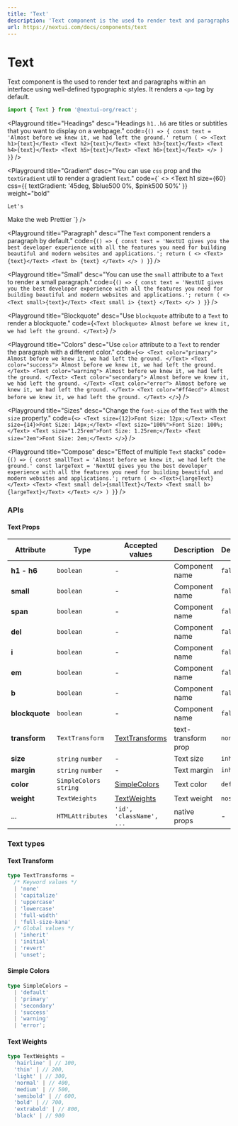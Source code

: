 ```yaml
---
title: 'Text'
description: 'Text component is the used to render text and paragraphs within an interface using well-defined typographic styles.'
url: https://nextui.com/docs/components/text
---
```


# Text

Text component is the used to render text and paragraphs within an interface using well-defined typographic styles.
It renders a `<p>` tag by default.

```jsx
import { Text } from '@nextui-org/react';
```

<CarbonAd />

<Playground
  title="Headings"
  desc="Headings `h1..h6` are titles or subtitles that you want to display on a webpage."
  code={`
() => {
  const text = 'Almost before we knew it, we had left the ground.'
  return (
    <>
      <Text h1>{text}</Text>
      <Text h2>{text}</Text>
      <Text h3>{text}</Text>
      <Text h4>{text}</Text>
      <Text h5>{text}</Text>
      <Text h6>{text}</Text>
    </>
  )
}
`}
/>

<Playground
  title="Gradient"
  desc="You can use `css` prop and the `textGradient` util to render a gradient `Text`."
  code={`
<>
  <Text
    h1
    size={60}
    css={{
      textGradient: '45deg, $blue500 0%, $pink500 50%'
    }}
    weight="bold"
  >
    Let's
  </Text>
  <Text
    h1
    size={60}
    css={{
      textGradient: '45deg, $pink500 0%, $yellow800 100%'
    }}
    weight="bold"
  >
    Make the web
  </Text>
  <Text
    h1
    size={60}
    css={{
      textGradient: '45deg, $yellow500 0%, $red500 100%'
    }}
    weight="bold"
  >
    Prettier
  </Text>
</>
`}
/>

<Playground
  title="Paragraph"
  desc="The `Text` component renders a paragraph by default."
  code={`
  () => {
  const text = 'NextUI gives you the best developer experience with all the features you need for building beautiful and modern websites and applications.';
  return (
    <>
        <Text>{text}</Text>
        <Text b>
          {text}
        </Text>
    </>
   )
}
`}
/>

<Playground
  title="Small"
  desc="You can use the `small` attribute to a `Text` to render a small paragraph."
  code={`
  () => {
  const text = 'NextUI gives you the best developer experience with all the features you need for building beautiful and modern websites and applications.';
  return (
    <>
        <Text small>{text}</Text>
        <Text small i>
         {text}
        </Text>
    </>
   )
  }
`}
/>

<Playground
  title="Blockquote"
  desc="Use `blockquote` attribute to a `Text` to render a blockquote."
  code={`
<Text blockquote>
  Almost before we knew it, we had left the ground.
</Text>
`}
/>

<Playground
  title="Colors"
  desc="Use `color` attribute to a `Text` to render the paragraph with a different color."
  code={`
<>
  <Text color="primary">
     Almost before we knew it, we had left the ground.
  </Text>
  <Text color="success">
     Almost before we knew it, we had left the ground.
  </Text>
  <Text color="warning">
     Almost before we knew it, we had left the ground.
  </Text>
  <Text color="secondary">
     Almost before we knew it, we had left the ground.
  </Text>
  <Text color="error">
     Almost before we knew it, we had left the ground.
  </Text>
  <Text color="#ff4ecd">
     Almost before we knew it, we had left the ground.
  </Text>
</>
`}
/>

<Playground
  title="Sizes"
  desc="Change the `font-size` of the `Text` with the `size` property."
  code={`
<>
  <Text size={12}>Font Size: 12px;</Text>
  <Text size={14}>Font Size: 14px;</Text>
  <Text size="100%">Font Size: 100%;</Text>
  <Text size="1.25rem">Font Size: 1.25rem;</Text>
  <Text size="2em">Font Size: 2em;</Text>
</>
`}
/>

<Playground
  title="Compose"
  desc="Effect of multiple `Text` stacks"
  code={`
  () => {
  const smallText = 'Almost before we knew it, we had left the ground.'
  const largeText = 'NextUI gives you the best developer experience with all the features you need for building beautiful and modern websites and applications.';
  return (
    <>
        <Text>{largeText}</Text>
        <Text>
         <Text small del>{smallText}</Text>
         <Text small b>{largeText}</Text>
        </Text>
    </>
   )
}
`}
/>

<Spacer y={3} />

### APIs

<Spacer y={2} />

#### Text Props

| Attribute      | Type                    | Accepted values                    | Description         | Default   |
| -------------- | ----------------------- | ---------------------------------- | ------------------- | --------- |
| **h1 - h6**    | `boolean`               | -                                  | Component name      | `false`   |
| **small**      | `boolean`               | -                                  | Component name      | `false`   |
| **span**       | `boolean`               | -                                  | Component name      | `false`   |
| **del**        | `boolean`               | -                                  | Component name      | `false`   |
| **i**          | `boolean`               | -                                  | Component name      | `false`   |
| **em**         | `boolean`               | -                                  | Component name      | `false`   |
| **b**          | `boolean`               | -                                  | Component name      | `false`   |
| **blockquote** | `boolean`               | -                                  | Component name      | `false`   |
| **transform**  | `TextTransform`         | [TextTransforms](#text-transforms) | text-transform prop | `none`    |
| **size**       | `string` `number`       | -                                  | Text size           | `inherit` |
| **margin**     | `string` `number`       | -                                  | Text margin         | `inherit` |
| **color**      | `SimpleColors` `string` | [SimpleColors](#normal-colors)     | Text color          | `default` |
| **weight**     | `TextWeights`           | [TextWeights](#text-weights)       | Text weight         | `noset`   |
| ...            | `HTMLAttributes`        | `'id', 'className', ...`           | native props        | -         |

<Spacer y={2} />

### Text types

<Spacer y={1} />

#### Text Transform

```ts
type TextTransforms =
  /* Keyword values */
  | 'none'
  | 'capitalize'
  | 'uppercase'
  | 'lowercase'
  | 'full-width'
  | 'full-size-kana'
  /* Global values */
  | 'inherit'
  | 'initial'
  | 'revert'
  | 'unset';
```

#### Simple Colors

```ts
type SimpleColors =
  | 'default'
  | 'primary'
  | 'secondary'
  | 'success'
  | 'warning'
  | 'error';
```

#### Text Weights

```ts
type TextWeights =
  'hairline' | // 100,
  'thin' | // 200,
  'light' | // 300,
  'normal' | // 400,
  'medium' | // 500,
  'semibold' | // 600,
  'bold' | // 700,
  'extrabold' | // 800,
  'black' | // 900
```
